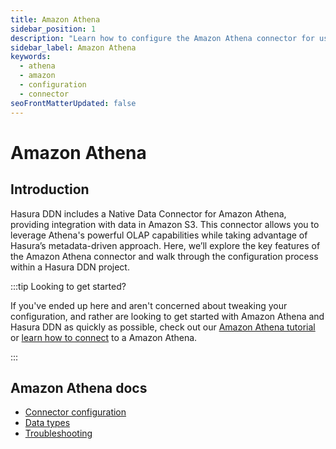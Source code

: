 ```yaml
---
title: Amazon Athena
sidebar_position: 1
description: "Learn how to configure the Amazon Athena connector for use with Hasura DDN."
sidebar_label: Amazon Athena
keywords:
  - athena
  - amazon
  - configuration
  - connector
seoFrontMatterUpdated: false
---
```


# Amazon Athena

## Introduction

Hasura DDN includes a Native Data Connector for Amazon Athena, providing integration with data in Amazon S3. This
connector allows you to leverage Athena's powerful OLAP capabilities while taking advantage of Hasura’s metadata-driven
approach. Here, we’ll explore the key features of the Amazon Athena connector and walk through the configuration process
within a Hasura DDN project.

:::tip Looking to get started?

If you've ended up here and aren't concerned about tweaking your configuration, and rather are looking to get started
with Amazon Athena and Hasura DDN as quickly as possible, check out our
[Amazon Athena tutorial](/how-to-build-with-promptql/with-amazon-athena.mdx) or
[learn how to connect](/data-sources/connect-to-a-source.mdx) to a Amazon Athena.

:::

## Amazon Athena docs

- [Connector configuration](/reference/connectors/athena/configuration.mdx)
- [Data types](/reference/connectors/athena/data-types.mdx)
- [Troubleshooting](/reference/connectors/athena/troubleshooting.mdx)
